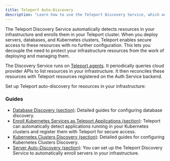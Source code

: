 ```yaml
---
title: Teleport Auto-Discovery
description: "Learn how to use the Teleport Discovery Service, which automatically enrolls resources by query APIs"
---
```


The Teleport Discovery Service automatically detects resources in your
infrastructure and enrolls them in your Teleport cluster. When you deploy
servers, databases, and Kubernetes clusters, Teleport enables secure access to
these resources with no further configuration. This lets you decouple the need
to protect your infrastructure resources from the work of deploying and managing
them.

The Discovery Service runs on [Teleport agents](../agents/introduction.mdx). It
periodically queries cloud provider APIs to list resources in your
infrastructure. It then reconciles these resources with Teleport resources
registered on the Auth Service backend.

Set up Teleport auto-discovery for resources in your infrastructure:

### Guides

- [Database Discovery (section)](./databases/): Detailed guides for configuring database discovery.
- [Enroll Kubernetes Services as Teleport Applications (section)](./kubernetes-applications/): Teleport can automatically detect applications running in your Kubernetes clusters and register them with Teleport for secure access.
- [Kubernetes Clusters Discovery (section)](./kubernetes/): Detailed guides for configuring Kubernetes Clusters Discovery.
- [Server Auto-Discovery (section)](./servers/): You can set up the Teleport Discovery Service to automatically enroll servers in your infrastructure.